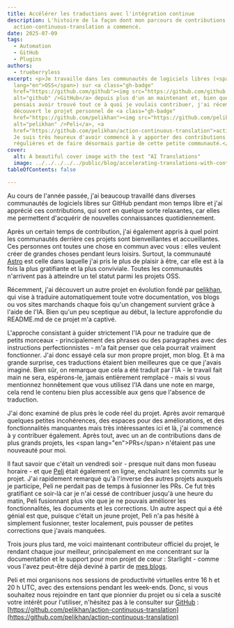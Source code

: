 ```yaml
---
title: Accélérer les traductions avec l'intégration continue
description: L'histoire de la façon dont mon parcours de contributions à
  action-continuous-translation a commencé.
date: 2025-07-09
tags:
  - Automation
  - GitHub
  - Plugins
authors:
  - trueberryless
excerpt: <p>Je travaille dans les communautés de logiciels libres (<span
  lang="en">OSS</span>) sur <a class="gh-badge"
  href="https://github.com/github"><img src="https://github.com/github.png"
  alt="github" />GitHub</a> depuis plus d'un an maintenant et, bien que je
  pensais avoir trouvé tout ce à quoi je voulais contribuer, j'ai récemment
  découvert le projet personnel de <a class="gh-badge"
  href="https://github.com/pelikhan"><img src="https://github.com/pelikhan.png"
  alt="pelikhan" />Peli</a>, <a
  href="https://github.com/pelikhan/action-continuous-translation">action-continuous-translation</a>.
  Je suis très heureux d'avoir commencé à y apporter des contributions
  régulières et de faire désormais partie de cette petite communauté.</p>
cover:
  alt: A beautiful cover image with the text "AI Translations"
  image: ../../../../../public/blog/accelerating-translations-with-continuous-integration.png
tableOfContents: false

---
```


Au cours de l'année passée, j'ai beaucoup travaillé dans diverses communautés de logiciels libres sur GitHub pendant mon temps libre et j'ai apprécié ces contributions, qui sont en quelque sorte relaxantes, car elles me permettent d'acquérir de nouvelles connaissances quotidiennement.

Après un certain temps de contribution, j'ai également appris à quel point les communautés derrière ces projets sont bienveillantes et accueillantes. Ces personnes ont toutes une chose en commun avec vous : elles veulent créer de grandes choses pendant leurs loisirs. Surtout, la communauté [Astro](https://github.com/withastro) est celle dans laquelle j'ai pris le plus de plaisir à être, car elle est à la fois la plus gratifiante et la plus conviviale. Toutes les communautés n'arrivent pas à atteindre un tel statut parmi les projets OSS.

Récemment, j'ai découvert un autre projet en évolution fondé par [pelikhan](https://github.com/pelikhan), qui vise à traduire automatiquement toute votre documentation, vos blogs ou vos sites marchands chaque fois qu'un changement survient grâce à l'aide de l'IA. Bien qu'un peu sceptique au début, la lecture approfondie du README.md de ce projet m'a captivé.

L'approche consistant à guider strictement l'IA pour ne traduire que de petits morceaux - principalement des phrases ou des paragraphes avec des instructions perfectionnistes - m'a fait penser que cela pourrait vraiment fonctionner. J'ai donc essayé cela sur mon propre projet, mon blog. Et à ma grande surprise, ces traductions étaient bien meilleures que ce que j'avais imaginé. Bien sûr, on remarque que cela a été traduit par l'IA - le travail fait main ne sera, espérons-le, jamais entièrement remplacé - mais si vous mentionnez honnêtement que vous utilisez l'IA dans une note en marge, cela rend le contenu bien plus accessible aux gens que l'absence de traduction.

J'ai donc examiné de plus près le code réel du projet. Après avoir remarqué quelques petites incohérences, des espaces pour des améliorations, et des fonctionnalités manquantes mais très intéressantes ici et là, j'ai commencé à y contribuer également. Après tout, avec un an de contributions dans de plus grands projets, les \<span lang="en">PRs\</span> n'étaient pas une nouveauté pour moi.

Il faut savoir que c'était un vendredi soir - presque nuit dans mon fuseau horaire - et que [Peli](https://github.com/pelikhan) était également en ligne, enchaînant les commits sur le projet. J'ai rapidement remarqué qu'à l'inverse des autres projets auxquels je participe, Peli ne perdait pas de temps à fusionner les <span lang="en">PRs</span>. Ce fut très gratifiant ce soir-là car je n'ai cessé de contribuer jusqu'à une heure du matin, Peli fusionnant plus vite que je ne pouvais améliorer les fonctionnalités, les documents et les corrections. Un autre aspect qui a été génial est que, puisque c'était un jeune projet, Peli n'a pas hésité à simplement fusionner, tester localement, puis pousser de petites corrections que j'avais manquées.

Trois jours plus tard, me voici maintenant contributeur officiel du projet, le rendant chaque jour meilleur, principalement en me concentrant sur la documentation et le support pour mon projet de cœur : Starlight - comme vous l'avez peut-être déjà deviné à partir de [mes blogs](../../blog/tags/starlight/).

Peli et moi organisons nos sessions de productivité virtuelles entre 16 h et 20 h UTC, avec des extensions pendant les week-ends. Donc, si vous souhaitez nous rejoindre en tant que pionnier du projet ou si cela a suscité votre intérêt pour l'utiliser, n'hésitez pas à le consulter sur [GitHub](https://github.com/github) : [https://github.com/pelikhan/action-continuous-translation](https://github.com/pelikhan/action-continuous-translation)
